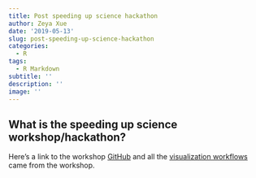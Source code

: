```yaml
---
title: Post speeding up science hackathon
author: Zeya Xue
date: '2019-05-13'
slug: post-speeding-up-science-hackathon
categories:
  - R
tags:
  - R Markdown
subtitle: ''
description: ''
image: ''
---
```


## What is the speeding up science workshop/hackathon? 

Here's a link to the workshop [GitHub](https://github.com/speeding-up-science-workshops/speeding-up-science) and all the [visualization workflows](https://speeding-up-science-workshops.github.io/speeding-up-science/) came from the workshop. 
